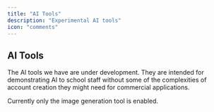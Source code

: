 ```yaml
---
title: "AI Tools"
description: "Experimental AI tools"
icon: "comments"
---
```



<ModuleCards module="AI Tools" folder="ai" />

## AI Tools
The AI tools we have are under development. They are intended for demonstrating AI to school staff without some of the complexities of account creation they might need for commercial applications.

<Tip>
    Currently only the image generation tool is enabled.
</Tip>

